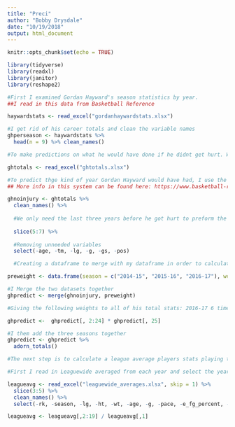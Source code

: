 ```yaml
---
title: "Preci"
author: "Bobby Drysdale"
date: "10/19/2018"
output: html_document
---
```


```r
knitr::opts_chunk$set(echo = TRUE)

library(tidyverse)
library(readxl)
library(janitor)
library(reshape2)
```


```r
#First I examined Gordan Hayward's season statistics by year.
##I read in this data from Basketball Reference

haywardstats <- read_excel("gordanhaywardstats.xlsx")

#I get rid of his career totals and clean the variable names
ghperseason <- haywardstats %>% 
  head(n = 9) %>% clean_names()

#To make predictions on what he would have done if he didnt get hurt. We need his totals from the years he was at the jazz

ghtotals <- read_excel("ghtotals.xlsx")

#To predict thge kind of year Gordan Hayward would have had, I use the Simple Projection System (SPS) to calculate it.
## More info in this system can be found here: https://www.basketball-reference.com/about/projections.html

ghnoinjury <- ghtotals %>%
  clean_names() %>% 
  
  #We only need the last three years before he got hurt to preform the prediciton
  
  slice(5:7) %>% 
  
  #Removing unneeded variables
  select(-age, -tm, -lg, -g, -gs, -pos)

  #Creating a dataframe to merge with my dataframe in order to calculate predicted totals using spefific weights for each of the previous seasons

preweight <- data.frame(season = c("2014-15", "2015-16", "2016-17"), weights = c(6,3,1))

#I Merge the two datasets together
ghpredict <- merge(ghnoinjury, preweight)

#Giving the following weights to all of his total stats: 2016-17 6 times multiplier, 2015-16 3 times multiplier and 2014-15 a 1 times multiplier

ghpredict <-  ghpredict[, 2:24] * ghpredict[, 25]

#I them add the three seasons together
ghpredict <- ghpredict %>% 
  adorn_totals()

#The next step is to calculate a league average players stats playing the amount of minuetes as Hayward

#First I read in Leaguewide averaged from each year and select the years I need

leagueavg <- read_excel("leaguewide_averages.xlsx", skip = 1) %>%
  slice(3:5) %>% 
  clean_names() %>% 
  select(-rk, -season, -lg, -ht, -wt, -age, -g, -pace, -e_fg_percent, -tov_percent, -orb_percent, -ft_fga, -o_rtg)

leagueavg <- leagueavg[,2:19] / leagueavg[,1]

```

